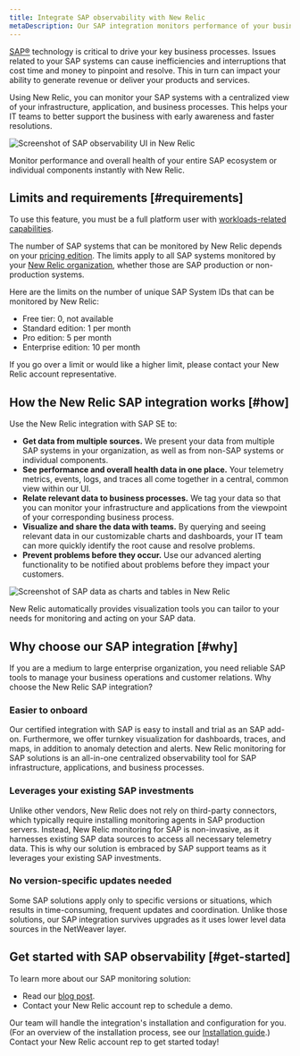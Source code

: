 ```yaml
---
title: Integrate SAP observability with New Relic
metaDescription: Our SAP integration monitors performance of your business processes. To get started, contact your New Relic account rep.
---
```




[SAP&reg;](https://www.sap.com/) technology is critical to drive your key business processes. Issues related to your SAP systems can cause inefficiencies and interruptions that cost time and money to pinpoint and resolve. This in turn can impact your ability to generate revenue or deliver your products and services.

Using New Relic, you can monitor your SAP systems with a centralized view of your infrastructure, application, and business processes. This helps your IT teams to better support the business with early awareness and faster resolutions.

<img
  title="SAP observability in New Relic"
  alt="Screenshot of SAP observability UI in New Relic"
  src={otherSapNavigatorUi}
/>

<figcaption>
  Monitor performance and overall health of your entire SAP ecosystem or individual components instantly with New Relic.
</figcaption>

## Limits and requirements [#requirements]

To use this feature, you must be a full platform user with [workloads-related capabilities](/docs/accounts/accounts-billing/new-relic-one-user-management/user-capabilities/#capability-definitions). 

The number of SAP systems that can be monitored by New Relic depends on your [pricing edition](https://newrelic.com/pricing). The limits apply to all SAP systems monitored by your [New Relic organization](/docs/accounts/accounts-billing/account-structure/new-relic-account-structure), whether those are SAP production or non-production systems. 

Here are the limits on the number of unique SAP System IDs that can be monitored by New Relic:
* Free tier: 0, not available
* Standard edition: 1 per month
* Pro edition: 5 per month
* Enterprise edition: 10 per month

If you go over a limit or would like a higher limit, please contact your New Relic account representative.

## How the New Relic SAP integration works [#how]

Use the New Relic integration with SAP SE to:

* **Get data from multiple sources.** We present your data from multiple SAP systems in your organization, as well as from non-SAP systems or individual components.
* **See performance and overall health data in one place.** Your telemetry metrics, events, logs, and traces all come together in a central, common view within our UI.
* **Relate relevant data to business processes.** We tag your data so that you can monitor your infrastructure and applications from the viewpoint of your corresponding business process.
* **Visualize and share the data with teams.** By querying and seeing relevant data in our customizable charts and dashboards, your IT team can more quickly identify the root cause and resolve problems.
* **Prevent problems before they occur.** Use our advanced alerting functionality to be notified about problems before they impact your customers.

<img
  title="SAP dashboard example in New Relic"
  alt="Screenshot of SAP data as charts and tables in New Relic"
  src={accountsSAPDashboard}
/>

<figcaption>
  New Relic automatically provides visualization tools you can tailor to your needs for monitoring and acting on your SAP data.
</figcaption>

## Why choose our SAP integration [#why]

If you are a medium to large enterprise organization, you need reliable SAP tools to manage your business operations and customer relations. Why choose the New Relic SAP integration? 

### Easier to onboard

Our certified integration with SAP is easy to install and trial as an SAP add-on. Furthermore, we offer turnkey visualization for dashboards, traces, and maps, in addition to anomaly detection and alerts. New Relic monitoring for SAP solutions is an all-in-one centralized observability tool for SAP infrastructure, applications, and business processes.

### Leverages your existing SAP investments

Unlike other vendors, New Relic does not rely on third-party connectors, which typically require installing monitoring agents in SAP production servers. Instead, New Relic monitoring for SAP is non-invasive, as it harnesses existing SAP data sources to access all necessary telemetry data. This is why our solution is embraced by SAP support teams as it leverages your existing SAP investments.

### No version-specific updates needed

Some SAP solutions apply only to specific versions or situations, which results in time-consuming, frequent updates and coordination. Unlike those solutions, our SAP integration survives upgrades as it uses lower level data sources in the NetWeaver layer.

## Get started with SAP observability [#get-started]

To learn more about our SAP monitoring solution:

* Read our [blog post](https://newrelic.com/blog/nerdlog/monitor-sap-systems).
* Contact your New Relic account rep to schedule a demo.

Our team will handle the integration's installation and configuration for you. (For an overview of the installation process, see our [Installation guide](https://drive.google.com/file/d/1PeCLM3vQxc-lTxt5R8ZZ6kx9kkfJEu0Y/view).) Contact your New Relic account rep to get started today! 
